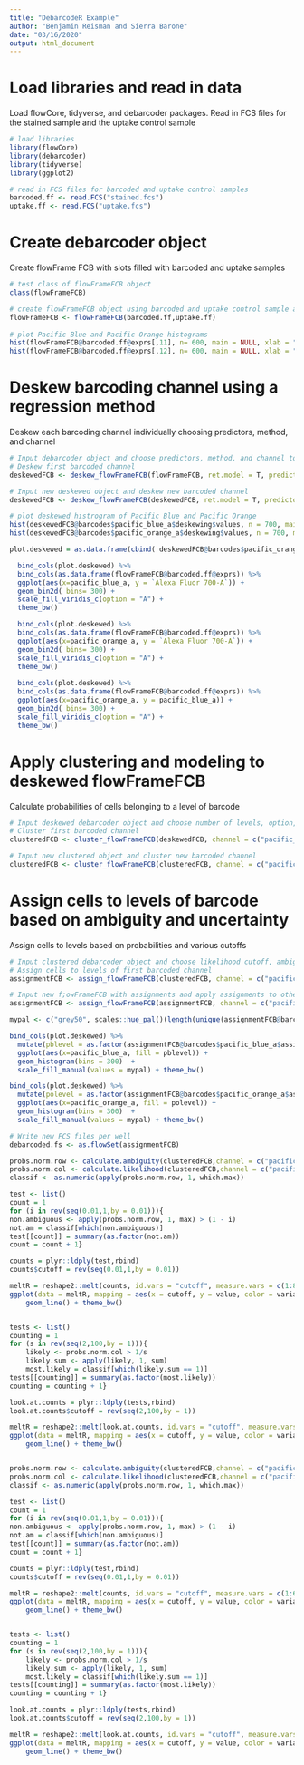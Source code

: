 ```yaml
---
title: "DebarcodeR Example"
author: "Benjamin Reisman and Sierra Barone"
date: "03/16/2020"
output: html_document
---
```


# Load libraries and read in data

Load flowCore, tidyverse, and debarcoder packages. Read in FCS files for the stained sample and the uptake control sample

```r

# load libraries
library(flowCore)
library(debarcoder)
library(tidyverse)
library(ggplot2)

# read in FCS files for barcoded and uptake control samples
barcoded.ff <- read.FCS("stained.fcs")
uptake.ff <- read.FCS("uptake.fcs")

```

# Create debarcoder object

Create flowFrame FCB with slots filled with barcoded and uptake samples

```r

# test class of flowFrameFCB object
class(flowFrameFCB)

# create flowFrameFCB object using barcoded and uptake control sample as flowFrames
flowFrameFCB <- flowFrameFCB(barcoded.ff,uptake.ff)
                              
# plot Pacific Blue and Pacific Orange histograms 
hist(flowFrameFCB@barcoded.ff@exprs[,11], n= 600, main = NULL, xlab = "Pacific Blue")
hist(flowFrameFCB@barcoded.ff@exprs[,12], n= 600, main = NULL, xlab = "Pacific Orange")

```
# Deskew barcoding channel using a regression method

Deskew each barcoding channel individually choosing predictors, method, and channel
```r

# Input debarcoder object and choose predictors, method, and channel to deskew (BC1)
# Deskew first barcoded channel
deskewedFCB <- deskew_flowFrameFCB(flowFrameFCB, ret.model = T, predictors = c("fsc_a","ssc_a"), channel = c("pacific_blue_a"), method = c("earth"))

# Input new deskewed object and deskew new barcoded channel
deskewedFCB <- deskew_flowFrameFCB(deskewedFCB, ret.model = T, predictors = c("fsc_a","ssc_a"), channel = c("pacific_orange_a"), method = c("earth"))

# plot deskewed histrogram of Pacific Blue and Pacific Orange
hist(deskewedFCB@barcodes$pacific_blue_a$deskewing$values, n = 700, main = NULL, xlab = "Pacific Blue")
hist(deskewedFCB@barcodes$pacific_orange_a$deskewing$values, n = 700, main = NULL, xlab = "Pacific Orange")

plot.deskewed = as.data.frame(cbind( deskewedFCB@barcodes$pacific_orange_a$deskewing$values,  deskewedFCB@barcodes$pacific_blue_a$deskewing$values))

  bind_cols(plot.deskewed) %>%
  bind_cols(as.data.frame(flowFrameFCB@barcoded.ff@exprs)) %>%
  ggplot(aes(x=pacific_blue_a, y = `Alexa Fluor 700-A`)) +
  geom_bin2d( bins= 300) + 
  scale_fill_viridis_c(option = "A") +
  theme_bw()

  bind_cols(plot.deskewed) %>%
  bind_cols(as.data.frame(flowFrameFCB@barcoded.ff@exprs)) %>%
  ggplot(aes(x=pacific_orange_a, y = `Alexa Fluor 700-A`)) +
  geom_bin2d( bins= 300) + 
  scale_fill_viridis_c(option = "A") +
  theme_bw()
  
  bind_cols(plot.deskewed) %>%
  bind_cols(as.data.frame(flowFrameFCB@barcoded.ff@exprs)) %>%
  ggplot(aes(x=pacific_orange_a, y = pacific_blue_a)) +
  geom_bin2d( bins= 300) + 
  scale_fill_viridis_c(option = "A") +
  theme_bw()
```
# Apply clustering and modeling to deskewed flowFrameFCB

Calculate probabilities of cells belonging to a level of barcode
```r

# Input deskewed debarcoder object and choose number of levels, option, distribution, and channel to cluster (BC1)
# Cluster first barcoded channel
clusteredFCB <- cluster_flowFrameFCB(deskewedFCB, channel = c("pacific_blue_a"), levels = 8, opt = "mixture", dist = "Skew.normal")

# Input new clustered object and cluster new barcoded channel
clusteredFCB <- cluster_flowFrameFCB(clusteredFCB, channel = c("pacific_orange_a"), levels = 6, opt = "mixture", dist = "Skew.normal")

```
# Assign cells to levels of barcode based on ambiguity and uncertainty

Assign cells to levels based on probabilities and various cutoffs
```r

# Input clustered debarcoder object and choose likelihood cutoff, ambiguity cutoff, and channel to assign(BC1)
# Assign cells to levels of first barcoded channel
assignmentFCB <- assign_flowFrameFCB(clusteredFCB, channel = c("pacific_blue_a") , likelihoodcut = 8, ambiguitycut = 0.2)

# Input new f;owFrameFCB with assignments and apply assignments to other barcoded channel
assignmentFCB <- assign_flowFrameFCB(assignmentFCB, channel = c("pacific_orange_a") , likelihoodcut = 8, ambiguitycut = 0.2)

mypal <- c("grey50", scales::hue_pal()(length(unique(assignmentFCB@barcodes$pacific_blue_a$assignment$values))-1))

bind_cols(plot.deskewed) %>%
  mutate(pblevel = as.factor(assignmentFCB@barcodes$pacific_blue_a$assignment$values)) %>%
  ggplot(aes(x=pacific_blue_a, fill = pblevel)) +
  geom_histogram(bins = 300)  +
  scale_fill_manual(values = mypal) + theme_bw()

bind_cols(plot.deskewed) %>%
  mutate(polevel = as.factor(assignmentFCB@barcodes$pacific_orange_a$assignment$values)) %>%
  ggplot(aes(x=pacific_orange_a, fill = polevel)) +
  geom_histogram(bins = 300)  +
  scale_fill_manual(values = mypal) + theme_bw()

# Write new FCS files per well 
debarcoded.fs <- as.flowSet(assignmentFCB)

probs.norm.row <- calculate.ambiguity(clusteredFCB,channel = c("pacific_blue_a"))
probs.norm.col <- calculate.likelihood(clusteredFCB,channel = c("pacific_blue_a"))
classif <- as.numeric(apply(probs.norm.row, 1, which.max))

test <- list()
count = 1
for (i in rev(seq(0.01,1,by = 0.01))){
non.ambiguous <- apply(probs.norm.row, 1, max) > (1 - i)
not.am = classif[which(non.ambiguous)]
test[[count]] = summary(as.factor(not.am))
count = count + 1}

counts = plyr::ldply(test,rbind)
counts$cutoff = rev(seq(0.01,1,by = 0.01))

meltR = reshape2::melt(counts, id.vars = "cutoff", measure.vars = c(1:8))
ggplot(data = meltR, mapping = aes(x = cutoff, y = value, color = variable)) +
    geom_line() + theme_bw()


tests <- list()
counting = 1
for (s in rev(seq(2,100,by = 1))){
    likely <- probs.norm.col > 1/s
    likely.sum <- apply(likely, 1, sum) 
    most.likely = classif[which(likely.sum == 1)]
tests[[counting]] = summary(as.factor(most.likely))
counting = counting + 1}

look.at.counts = plyr::ldply(tests,rbind)
look.at.counts$cutoff = rev(seq(2,100,by = 1))

meltR = reshape2::melt(look.at.counts, id.vars = "cutoff", measure.vars = c(1:8))
ggplot(data = meltR, mapping = aes(x = cutoff, y = value, color = variable)) +
    geom_line() + theme_bw()


probs.norm.row <- calculate.ambiguity(clusteredFCB,channel = c("pacific_orange_a"))
probs.norm.col <- calculate.likelihood(clusteredFCB,channel = c("pacific_orange_a"))
classif <- as.numeric(apply(probs.norm.row, 1, which.max))

test <- list()
count = 1
for (i in rev(seq(0.01,1,by = 0.01))){
non.ambiguous <- apply(probs.norm.row, 1, max) > (1 - i)
not.am = classif[which(non.ambiguous)]
test[[count]] = summary(as.factor(not.am))
count = count + 1}

counts = plyr::ldply(test,rbind)
counts$cutoff = rev(seq(0.01,1,by = 0.01))

meltR = reshape2::melt(counts, id.vars = "cutoff", measure.vars = c(1:6))
ggplot(data = meltR, mapping = aes(x = cutoff, y = value, color = variable)) +
    geom_line() + theme_bw()


tests <- list()
counting = 1
for (s in rev(seq(2,100,by = 1))){
    likely <- probs.norm.col > 1/s
    likely.sum <- apply(likely, 1, sum) 
    most.likely = classif[which(likely.sum == 1)]
tests[[counting]] = summary(as.factor(most.likely))
counting = counting + 1}

look.at.counts = plyr::ldply(tests,rbind)
look.at.counts$cutoff = rev(seq(2,100,by = 1))

meltR = reshape2::melt(look.at.counts, id.vars = "cutoff", measure.vars = c(1:6))
ggplot(data = meltR, mapping = aes(x = cutoff, y = value, color = variable)) +
    geom_line() + theme_bw()


```
